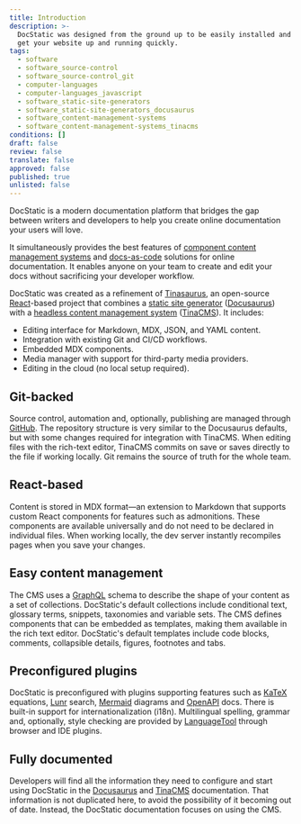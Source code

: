 ```yaml
---
title: Introduction
description: >-
  DocStatic was designed from the ground up to be easily installed and used to
  get your website up and running quickly.
tags:
  - software
  - software_source-control
  - software_source-control_git
  - computer-languages
  - computer-languages_javascript
  - software_static-site-generators
  - software_static-site-generators_docusaurus
  - software_content-management-systems
  - software_content-management-systems_tinacms
conditions: []
draft: false
review: false
translate: false
approved: false
published: true
unlisted: false
---
```


DocStatic is a modern documentation platform that bridges the gap between writers and developers to help you create online documentation your users will love.

It simultaneously provides the best features of [component content management systems](https://en.wikipedia.org/wiki/Component_content_management_system) and [docs-as-code](https://www.writethedocs.org/guide/docs-as-code/) solutions for online documentation. It enables anyone on your team to create and edit your docs without sacrificing your developer workflow.

DocStatic was created as a refinement of [Tinasaurus](https://tina.io/blog/tinasaurus-docusaurus-starter), an open-source [React](https://react.dev/)-based project that combines a [static site generator](https://en.wikipedia.org/wiki/Static_site_generator) ([Docusaurus](https://docusaurus.io/)) with a [headless content management system](https://en.wikipedia.org/wiki/Headless_content_management_system) ([TinaCMS](https://tina.io/)). It includes:

* Editing interface for Markdown, MDX, JSON, and YAML content.
* Integration with existing Git and CI/CD workflows.
* Embedded MDX components.
* Media manager with support for third-party media providers.
* Editing in the cloud (no local setup required).

## Git-backed

Source control, automation and, optionally, publishing are managed through [GitHub](https://github.com/). The repository structure is very similar to the Docusaurus defaults, but with some changes required for integration with TinaCMS. When editing files with the rich-text editor, TinaCMS commits on save or saves directly to the file if working locally. Git remains the source of truth for the whole team.

## React-based

Content is stored in MDX format—an extension to Markdown that supports custom React components for features such as admonitions. These components are available universally and do not need to be declared in individual files. When working locally, the dev server instantly recompiles pages when you save your changes.

## Easy content management

The CMS uses a [GraphQL](https://graphql.org/) schema to describe the shape of your content as a set of collections. DocStatic's default collections include conditional text, glossary terms, snippets, taxonomies and variable sets. The CMS defines components that can be embedded as templates, making them available in the rich text editor. DocStatic's default templates include code blocks, comments, collapsible details, figures, footnotes and tabs.

## Preconfigured plugins

DocStatic is preconfigured with plugins supporting features such as [KaTeX](https://katex.org/) equations, [Lunr](https://lunrjs.com/) search, [Mermaid](https://mermaid.js.org/) diagrams and [OpenAPI](https://www.openapis.org/) docs. There is built-in support for internationalization (i18n). Multilingual spelling, grammar and, optionally, style checking are provided by [LanguageTool](https://languagetool.org/) through browser and IDE plugins.

## Fully documented

Developers will find all the information they need to configure and start using DocStatic in the [Docusaurus](https://docusaurus.io/docs) and [TinaCMS](https://tina.io/docs) documentation. That information is not duplicated here, to avoid the possibility of it becoming out of date. Instead, the DocStatic documentation focuses on using the CMS.
